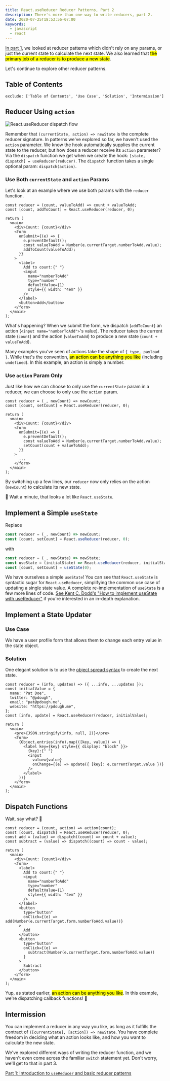 ```yaml
---
title: React.useReducer Reducer Patterns, Part 2
description: There's more than one way to write reducers, part 2.
date: 2020-07-25T18:53:56-07:00
keywords:
  - javascript
  - react
---
```



[In part 1][part-1], we looked at reducer patterns which didn't rely on any
params, or just the current state to calculate the next state. We also learned
that <mark>the primary job of a reducer is to produce a new state</mark>.

Let's continue to explore other reducer patterns.

## Table of Contents

```toc
exclude: ['Table of Contents', 'Use Case', 'Solution', 'Intermission']
```

## Reducer Using `action`

![React.useReducer dispatch flow](./dispatch-flow.svg)

Remember that `(currentState, action) => newState` is the complete reducer
signature. In patterns we've explored so far, we haven't used the `action`
parameter. We know the hook automatically supplies the current state to the
reducer, but how does a reducer receive its `action` parameter? Via the
`dispatch` function we get when we create the hook:
`[state, dispatch] = useReducer(reducer)`. The `dispatch` function takes a
single optional param: `dispatch(action)`.

### Use Both `currentState` and `action` Params

Let's look at an example where we use both params with the `reducer` function.

```js{1-2,6,11}
const reducer = (count, valueToAdd) => count + valueToAdd;
const [count, addToCount] = React.useReducer(reducer, 0);

return (
  <main>
    <div>Count: {count}</div>
    <form
      onSubmit={(e) => {
        e.preventDefault();
        const valueToAdd = Number(e.currentTarget.numberToAdd.value);
        addToCount(valueToAdd);
      }}
    >
      <label>
        Add to count:{" "}
        <input
          name="numberToAdd"
          type="number"
          defaultValue={1}
          style={{ width: "4em" }}
        />
      </label>
      <button>Add</button>
    </form>
  </main>
);
```

What's happening? When we submit the form, we dispatch (`addToCount`) an action
(`<input name="numberToAdd">`'s value). The reducer takes the current state
(`count`) and the action (`valueToAdd`) to produce a new state
(`count + valueToAdd`).

Many examples you've seen of actions take the shape of `{ type, payload }`.
While that's the convention, <mark>an action can be anything you like</mark>
(including `undefined`). In this example, an action is simply a number.

<CodeSandbox
  as="h4"
  sandbox="reducer-pattern-021-x732b"
  title="reducer with state and action params"
/>

### Use `action` Param Only

Just like how we can choose to only use the `currentState` param in a reducer,
we can choose to only use the `action` param.

```js{1-2,11}
const reducer = (_, newCount) => newCount;
const [count, setCount] = React.useReducer(reducer, 0);

return (
  <main>
    <div>Count: {count}</div>
    <form
      onSubmit={(e) => {
        e.preventDefault();
        const valueToAdd = Number(e.currentTarget.numberToAdd.value);
        setCount(count + valueToAdd);
      }}
    >
      ...
    </form>
  </main>
);
```

By switching up a few lines, our `reducer` now only relies on the action
(`newCount`) to calculate its new state.

🤔 Wait a minute, that looks a lot like `React.useState`.

<CodeSandbox
  as="h4"
  sandbox="reducer-pattern-02-ohxdv"
  title="reducer with action param only"
/>

## Implement a Simple `useState`

Replace

```js
const reducer = (_, newCount) => newCount;
const [count, setCount] = React.useReducer(reducer, 0);
```

with

```js
const reducer = (_, newState) => newState;
const useState = (initialState) => React.useReducer(reducer, initialState);
const [count, setCount] = useState(0);
```

We have ourselves a simple `useState`! You can see that `React.useState` is
syntactic sugar for `React.useReducer`, simplifying the common use case of
updating a single state value. A complete re-implementation of `useState` is a
few more lines of code. [See Kent C. Dodd's "How to implement useState with
useReducer"][implement-usestate] if you're interested in an in-depth
explanation.

<CodeSandbox
  as="h3"
  sandbox="reducer-pattern-03-1keqr"
  title="useState implemented using useReducer"
/>

## Implement a State Updater

### Use Case

We have a user profile form that allows them to change each entry value in the
state object.

### Solution

One elegant solution is to use the [object spread syntax][spread] to create the
next state.

```js{1,8,12,14,19}
const reducer = (info, updates) => ({ ...info, ...updates });
const initialValue = {
  name: "Pat Doe",
  twitter: "@pdough",
  email: "pat@pdough.me",
  website: "https://pdough.me",
};
const [info, update] = React.useReducer(reducer, initialValue);

return (
  <main>
    <pre>{JSON.stringify(info, null, 2)}</pre>
    <form>
      {Object.entries(info).map(([key, value]) => (
        <label key={key} style={{ display: "block" }}>
          {key}:{" "}
          <input
            value={value}
            onChange={(e) => update({ [key]: e.currentTarget.value })}
          />
        </label>
      ))}
    </form>
  </main>
);
```

<CodeSandbox
  as="h4"
  sandbox="reducer-pattern-035-lysww"
  title="simple state updater"
/>

## Dispatch Functions

Wait, say what? 🤔

```js{1-4,8,21,28}
const reducer = (count, action) => action(count);
const [count, dispatch] = React.useReducer(reducer, 0);
const add = (value) => dispatch((count) => count + value);
const subtract = (value) => dispatch((count) => count - value);

return (
  <main>
    <div>Count: {count}</div>
    <form>
      <label>
        Add to count:{" "}
        <input
          name="numberToAdd"
          type="number"
          defaultValue={1}
          style={{ width: "4em" }}
        />
      </label>
      <button
        type="button"
        onClick={(e) => add(Number(e.currentTarget.form.numberToAdd.value))}
      >
        Add
      </button>
      <button
        type="button"
        onClick={(e) =>
          subtract(Number(e.currentTarget.form.numberToAdd.value))
        }
      >
        Subtract
      </button>
    </form>
  </main>
);
```

Yup, as stated earlier, <mark>an action can be anything you like</mark>. In this
example, we're dispatching callback functions! 🤯

<CodeSandbox
  as="h3"
  sandbox="reducer-pattern-022-1jpr0"
  title="dispatch functions"
/>

## Intermission

You can implement a reducer in any way you like, as long as it fulfills the
contract of `([currentState], [action]) => newState`. You have complete freedom
in deciding what an action looks like, and how you want to calculate the new
state.

We've explored different ways of writing the reducer function, and we haven't
even come across the familiar `switch` statement yet. Don't worry, we'll get to
that in part 3.

[Part 1: Introduction to `useReducer` and basic reducer patterns][part-1]

[implement-usestate]:
  https://kentcdodds.com/blog/how-to-implement-usestate-with-usereducer
[part-1]: /articles/reducer-patterns/part-1/
[spread]:
  https://developer.mozilla.org/en-US/docs/Web/JavaScript/Reference/Operators/Spread_syntax
